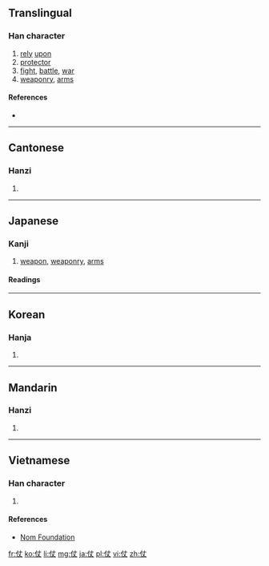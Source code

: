 ==Translingual==

===Han character===
{{Han char|rn=9|rad=人|as=03|sn=5|four=2520<sub>0</sub>|canj=人十大 (OJK)|ids=⿰[[亻]][[丈]]}}

# [[rely]] [[upon]]
# [[protector]]
# [[fight]], [[battle]], [[war]]
# [[weaponry]], [[arms]]

====References====
* {{Han ref|kx=0092.100|dkj=00371|dj=0195.130|hdz=10113.020|uh=4ED7|ud=20183|bh=A54D|bd=42317}}

----

==Cantonese==

===Hanzi===
{{yue-hanzi|jyut=[[zoeng3]], [[zoeng6]]|y=jeung3, jeung6}}

# {{defn|lang=yue|sort=人03}}

----

==Japanese==
===Kanji===
{{ja-kanji|grade=|rs=人03}}

# [[weapon]], [[weaponry]], [[arms]]

====Readings====
{{ja-readings
|on=[[じょう]] (jō)
|kun=[[よる|よ.る]] ({{ja-l|仗る}}, yo.ru), [[つわもの]] (tsuwamono)
}}

----

==Korean==

===Hanja===
{{ko-hanja|hangeul=장|rv=jang|mr=chang|y=cang}}

# {{defn|lang=ko|sort=人03}}

----

==Mandarin==

===Hanzi===
{{cmn-hanzi|pin=[[zhàng]] ([[zhang4]])|wg=chang<sup>4</sup>}}

# {{defn|lang=cmn|sort=人03}}

----

==Vietnamese==

===Han character===
{{vi-hantu|[[trượng]], [[dượng]]|rs=人03}}

# {{defn|lang=vi|sort=人03}}

====References====
*[http://nomfoundation.org/common/nom_details.php?codepoint=4ed7 Nom Foundation]

[[fr:仗]]
[[ko:仗]]
[[li:仗]]
[[mg:仗]]
[[ja:仗]]
[[pl:仗]]
[[vi:仗]]
[[zh:仗]]